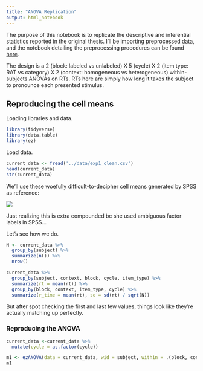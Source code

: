 ---
title: "ANOVA Replication"
output: html_notebook
---

The purpose of this notebook is to replicate the descriptive and inferential statistics reported in the original thesis. I'll be importing preprocessed data, and the notebook detailing the preprocessing procedures can be found [here](http://htmlpreview.github.io/?https://github.com/dab414/semantic_interference/blob/master/experiment_1/notebooks/exp1_preprocessing.nb.html). 

The design is a 2 (block: labeled vs unlabeled) X 5 (cycle) X 2 (item type: RAT vs category) X 2 (context: homogeneous vs heterogeneous) within-subjects ANOVAs on RTs. RTs here are simply how long it takes the subject to pronounce each presented stimulus.

## Reproducing the cell means

Loading libraries and data.

```{r}
library(tidyverse)
library(data.table)
library(ez)
```

Load data.

```{r}
current_data <- fread('../data/exp1_clean.csv')
head(current_data)
str(current_data)
```

We'll use these woefully difficult-to-decipher cell means generated by SPSS as reference:

![](../general_notes/exp1_cellMeans.png)  


Just realizing this is extra compounded bc she used ambiguous factor labels in SPSS...


Let's see how we do.

```{r}
N <- current_data %>% 
  group_by(subject) %>% 
  summarize(n()) %>% 
  nrow()

current_data %>% 
  group_by(subject, context, block, cycle, item_type) %>% 
  summarize(rt = mean(rt)) %>% 
  group_by(block, context, item_type, cycle) %>%
  summarize(r_time = mean(rt), se = sd(rt) / sqrt(N))
```

But after spot checking the first and last few values, things look like they're actually matching up perfectly.


### Reproducing the ANOVA

```{r}
current_data <-current_data %>% 
  mutate(cycle = as.factor(cycle))

m1 <- ezANOVA(data = current_data, wid = subject, within = .(block, context, item_type, cycle), dv = rt, detailed = TRUE, type = 3)
m1
```





